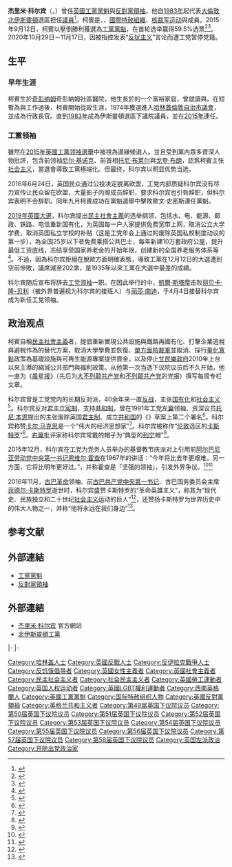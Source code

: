 {{NoteTA
|T=zh-cn:杰里米·科尔宾;zh-tw:傑瑞米·柯賓;zh-hk:郝爾彬;
|G1=Country
|G2=PoliticiansUK 
|G3=UK Places
|1=zh-cn:杰里米·科尔宾;zh-tw:傑瑞米·柯賓;zh-hk:郝爾彬;
|3=zh-cn:埃德·米利班德;zh-hk:文立彬;zh-tw:艾德·米勒班;
|4=zh-cn:迈克尔·奥哈洛伦;zh-hk:米高·奧賀路蘭;zh-tw:麥可·歐郝樂蘭;
|5=zh-tw:伯納;zh-cn:伯纳德;zh-hk:巴納特;
|6=zh-hans:领袖;zh-hant:黨魁;
|7=zh-hans:尼尔·金诺克;zh-hant:尼爾·金諾克;zh-sg:尼尔·基诺克
|8=zh-hk:夏雅雯; zh-tw:哈莉特·哈曼; zh-cn:哈里特·哈曼;
|9=zh-cn:卡梅伦;zh:卡梅倫;zh-hk:甘民樂;zh-tw:卡麥隆;
|10=zh-cn:戴维·卡梅伦;zh-hk:甘民樂;zh-tw:大衛·卡麥隆
}}
{{Infobox MP
|name             = 杰里米·科尔宾 <small>閣下<br/>The Rt Hon. Jeremy Corbyn {{post-nominals|country=GBR|MP}}
|image            = Official portrait of Jeremy Corbyn crop 2, 2020.jpg
|caption          = 
|office           = [[反對黨領袖_(英國)|反對黨領袖]]
|monarch          = [[伊莉莎白二世|伊莉莎白二世]]
|primeminister    = [[特蕾莎·梅|特蕾莎·梅]]
|term_start       = 2015年9月12日
|term_end         = 2020年4月4日
|predecessor      = [[夏雅雯|夏雅雯]]
|successor        = [[凱爾·斯塔摩|凱爾·斯塔摩]]
|office1          = [[英國工黨黨魁列表|工黨黨魁]]
|deputy1          = [[湯姆·沃特森|湯姆·沃特森]]
|general_secretary1 = [[伊安·麥克尼科|伊安·麥克尼科]]
|term_start1      = 2015年9月12日
|term_end1        = 2020年4月4日
|predecessor1     = [[夏雅雯|夏雅雯]]（代理）
|successor1       = [[凱爾·斯塔摩|凱爾·斯塔摩]]
|office3          = [[北伊斯靈頓_(英國國會選區)|北伊斯靈頓選區]]<br>[[國會議員|下議院議員]]
|term_start3      = 1983年6月9日
|term_end3        = 
|predecessor3     = {{le|迈克尔·奥哈洛伦 (英國政治人物)|Michael O'Halloran (British politician)|迈克尔·奥哈洛伦}}
|successor3       = 
|majority3        = 21,194（43.0%）
|birth_name       = 杰里米·伯納·科尔宾<br>Jeremy Bernard Corbyn
|birth_date       = {{birth date and age|1949|5|26|df=y}}
|birth_place      = {{ENG}}[[威爾特郡|威爾特郡]][[奇彭纳姆|奇彭纳姆]]
|nationality      = {{UK}}
|death_date       = 
|death_place      = 
|party            = [[工黨_(英國)|工黨]]
|spouse           = 簡·查普曼{{small|（1974－1979）}}<br>克勞迪婭·布拉基塔{{small|（1987–1999）}}<br>勞拉·阿爾瓦雷斯{{small|（2015－）}}
|children         = 3
|website          = [http://www.jeremycorbyn.org.uk 官方網站]
}}
{{Jeremy Corbyn sidebar}}
'''杰里米·科尔宾'''（{{lang-en|Jeremy Bernard Corbyn}}，{{bd|1949年|5月26日}}）曾任[[英国|英國]][[工党领袖_(英国)|工黨黨魁]]與[[反對黨領袖_(英國)|反對黨領袖]]。他自[[1983年英國大選|1983年]]起代表[[大倫敦|大倫敦]][[北伊斯靈頓_(英國國會選區)|北伊斯靈頓]]選區担任[[国会议员|議員]]<ref>{{Cite web|title = Jeremy Corbyn MP|url = http://www.parliament.uk/biographies/commons/jeremy-corbyn/185|website = UK Parliament|accessdate = 21 July 2015|archive-date = 2015-07-16|archive-url = https://web.archive.org/web/20150716154017/http://www.parliament.uk/biographies/commons/Jeremy-Corbyn/185|dead-url = no}}</ref>。柯賓是{{tsl|en|Socialist Campaign Group|社会主义运动团体}}、{{tsl|en|Palestine Solidarity Campaign|巴勒斯坦团结运动|}}、[[國際特赦組織|國際特赦組織]]、[[核裁军运动|核裁军运动]]與{{tsl|en|Stop the War Coalition|反战联盟}}成員。2015年9月12日，柯賓以壓倒勝利獲選為[[英國工黨黨魁列表|工黨黨魁]]，在首轮选举赢得59.5%选票<ref>{{cite news|title=Jeremy Corbyn wins Labour leadership contest|url=http://www.bbc.co.uk/news/uk-politics-34223157|accessdate=12 September 2015|publisher=BBC News|date=12 September 2015|archive-date=2015-09-12|archive-url=https://web.archive.org/web/20150912024752/http://www.bbc.co.uk/news/uk-politics-34223157|dead-url=no}}</ref><ref name="Mason">{{cite news|last1=Mason|first1=Rowena|title=Labour leadership: Jeremy Corbyn elected with huge mandate|url=http://www.theguardian.com/politics/2015/sep/12/jeremy-corbyn-wins-labour-party-leadership-election|accessdate=12 September 2015|publisher=The Guardian|date=12 September 2015|archive-date=2020-12-13|archive-url=https://web.archive.org/web/20201213221104/https://www.theguardian.com/politics/2015/sep/12/jeremy-corbyn-wins-labour-party-leadership-election|dead-url=no}}</ref>。2020年10月29日－11月17日，因被指控发表“[[反犹主义|反犹主义]]”言论而遭工党暂停党籍。

== 生平 ==
=== 早年生涯 ===
柯賓生於[[奇彭纳姆|奇彭纳姆]]奇彭納姆社區醫院，他生長於的一个富裕家庭，曾就讀{{tsl|en|Adams' Grammar School|亞當斯文法學校}}與{{tsl|en|University of North London|北倫敦大學}}。在短暫為{{tsl|en|National Union of Public Employees|全國公职人员联合会}}與{{tsl|en|National Union of Tailors and Garment Workers|全國裁縫與製衣工人联合会}}工作過後，柯賓開始從政生涯，1974年獲選進入[[哈林蓋區|哈林蓋倫敦自治市議會]]，並成為行政長官。直到[[1983年英國大選|1983年]]成為伊斯靈頓選區下議院議員，並在[[2015年英國大選|2015年]]連任。

=== 工黨领袖 === 
雖然在[[2015年工党_(英国)领袖选举|2015年英國工黨领袖選舉]]中被視為邊緣候選人。並且受到黨內眾多資深人物批評，包含前领袖[[尼尔·基诺克|尼尔·基诺克]]、前首相[[托尼·布莱尔|托尼·布莱尔]]與[[戈登·布朗|戈登·布朗]]，認爲柯賓主张[[社会主义|社会主义]]，當選會導致工黨極端化。但最终，科尔宾以明显优势当选。

2016年6月24日，英国民众通过公投决定脱离欧盟，工党内部质疑科尔宾没有尽力宣传让民众留在欧盟，大量影子内阁成员辞职，要求科尔宾也引咎辞职，但科尔宾表明不会辞职。同年九月柯賓成功在黨魁選舉中擊敗歐文‧史密斯連任黨魁。

[[2019年英國大選|2019年英國大選]]，科尔宾提出[[民主社會主義|民主社會主義]]的选举纲领，包括水、电、能源、邮政、铁路、电信重新国有化，为英国每一户人家提供免费宽带上网，取消公立大学学费，取消英国私立学校的补贴（这是工党年会上通过的废除英国私校制度动议的第一步），為全国25岁以下者免费乘搭公共巴士，每年新建10万套政府公屋，提升最低工资底线，冻结享受国家养老金的开始年限，创建新的全国养老服务体系等<ref>{{Cite web |url=https://www.bbc.com/zhongwen/simp/uk-50546023 |title=英国大选：约翰逊对决科尔宾 “两害相权取其轻”的无奈选择 |accessdate=2019-12-04 |archive-date=2020-02-17 |archive-url=https://web.archive.org/web/20200217050901/https://www.bbc.com/zhongwen/simp/uk-50546023 |dead-url=no }}</ref>。不過，因為科尔宾拒絕在脫歐方面明確表態，導致工黨在12月12日的大選遭到空前慘敗，議席減至202席，是1935年以來工黨在大選中最差的成績。

科尔宾随后宣布将辞去[[工党领袖_(英国)|工党领袖]]一职。在因此举行的{{link-en|2020年英国工党领袖选举|2020 Labour Party leadership election}}中，[[凱爾·斯塔摩|凱爾·斯塔摩]]击败[[丽贝卡·隆-贝利|丽贝卡·隆-贝利]]（被外界普遍视为科尔宾的接班人）与[[丽莎·南迪|丽莎·南迪]]，于4月4日接替科尔宾成为新任工党领袖。

== 政治观点 ==
柯賓自稱[[民主社會主義|民主社會主義]]者，提倡重新實現公共設施與鐵路再國有化、打擊企業逃稅與避稅作為{{tsl|en|Austerity|緊縮}}的替代方案，取消大學學費並恢復{{tsl|en|Tuition fees in the United Kingdom|英國學生助學金|學生助學金}}、[[核裁軍|單方面核裁軍]]並取消{{tsl|en|UK Trident programme|英國三叉戟計畫|三叉戟核武器計畫}}、採行[[量化寬鬆|量化寬鬆]]政策為基礎設施與可再生能源專案提供資金，以及停止[[甘民樂與紀理歷聯合內閣|甘民樂政府]]2010年上台以來主導的縮減公共部門與福利政策。从他第一次当选下议院议员后不久开始，他一直为《[[晨星报|晨星报]]》（先后为[[大不列颠共产党|大不列颠共产党]]和[[不列颠共产党|不列颠共产党]]的党报）撰写每周专栏文章。

科尔宾曾是工党党内的长期反对派，40余年来一直[[反战|反战]]，主张[[国有化|国有化]]和[[社会主义|社会主义]]<ref>{{Cite web |url=https://www.bbc.com/zhongwen/simp/uk-39898769 |title=英国政坛奇葩：工党领袖、花甲斗士科尔宾 |accessdate=2019-12-04 |archive-date=2018-05-08 |archive-url=https://web.archive.org/web/20180508044645/http://www.bbc.com/zhongwen/simp/uk-39898769 |dead-url=no }}</ref>。科尔宾反对[[君主立宪制|君主立宪制]]，支持[[共和制|共和制]]，曾在1991年工党[[左翼|左翼]]领袖、资深议员[[托尼·本恩|托尼·本恩]]提出的主张废除英国[[君主制|君主制]]、成立[[共和国|共和国]]的《{{le|英联邦法案|Commonwealth of Britain Bill}}》草案上第二个署名<ref>{{Cite web |url=http://sputniknews.cn/politics/201511021016854373/ |title=越来越多的英国人开始阅读马克思著作并接受社会主义思想 |accessdate=2019-12-04 |archive-date=2020-08-20 |archive-url=https://web.archive.org/web/20200820104957/http://sputniknews.cn/politics/201511021016854373/ |dead-url=no }}</ref>。科尔宾称赞[[卡尔·马克思|卡尔·马克思]]是一个“伟大的经济思想家”<ref>{{Cite web |url=https://www.bbc.com/zhongwen/simp/uk-39857577 |title=英国大选在即 马克思为何受推崇？ |accessdate=2019-12-04 |archive-date=2018-05-07 |archive-url=https://web.archive.org/web/20180507123851/http://www.bbc.com/zhongwen/simp/uk-39857577 |dead-url=no }}</ref>。科尔宾被称作“[[伦敦|伦敦]]选区的[[菲德尔·卡斯特罗|卡斯特罗]]”<ref>{{Cite web |url=http://international.caixin.com/2017-06-09/101100245.html |title=伦敦选区的“卡斯特罗”：工党领袖科尔宾的逆袭人生 |accessdate=2019-12-04 |archive-date=2020-08-20 |archive-url=https://web.archive.org/web/20200820110214/http://international.caixin.com/2017-06-09/101100245.html |dead-url=no }}</ref>。[[右翼|右翼]]批评家称科尔宾常戴的帽子为“典型的[[列宁|列宁]]帽”<ref>{{Cite web |url=http://www.globalview.cn/html/global/info_21211.html |title=俄媒：列宁主义重新开始在欧洲徘徊 |accessdate=2019-12-04 |archive-date=2020-08-20 |archive-url=https://web.archive.org/web/20200820105722/http://www.globalview.cn/html/global/info_21211.html |dead-url=no }}</ref>。

2015年12月，科尔宾在工党为党务人员举办的基督教节庆派对上引用前[[阿尔巴尼亚劳动党|阿尔巴尼亚劳动党]][[阿尔巴尼亚劳动党中央委员会第一书记|中央第一书记]][[恩维尔·霍查|恩维尔·霍查]]在1967年的讲话：“今年将比去年更艰难。另一方面，它将比明年更好过。”，并称霍查是「坚强的领袖」，引发外界争议。<ref>{{Cite web |url=http://www.newstatesman.com/politics/staggers/2015/12/jeremy-corbyn-quotes-enver-hoxha-labour-party-christmas-party |title=Jeremy Corbyn quotes Enver Hoxha at Labour party Christmas party |accessdate=2015-12-14 |archive-date=2020-12-10 |archive-url=https://web.archive.org/web/20201210163742/https://www.newstatesman.com/politics/staggers/2015/12/jeremy-corbyn-quotes-enver-hoxha-labour-party-christmas-party |dead-url=no }}</ref><ref name=hc>{{Cite web |url=http://epaper.gmw.cn/zhdsb/html/2016-08/24/nw.D110000zhdsb_20160824_1-04.htm |title=全世界第一部严肃的霍查传记在英美出版 |accessdate=2016-08-29 |archive-date=2020-08-20 |archive-url=https://web.archive.org/web/20200820102658/http://epaper.gmw.cn/zhdsb/html/2016-08/24/nw.D110000zhdsb_20160824_1-04.htm |dead-url=no }}</ref>

2016年11月，[[古巴革命|古巴革命]]领袖、前[[古巴共产党|古巴共产党]][[古巴共产党中央委员会第一书记|中央第一书记]]、古巴国务委员会主席[[菲德尔·卡斯特罗|菲德尔·卡斯特罗]]逝世时，科尔宾盛赞卡斯特罗的“革命英雄主义”，称其为“现代史、民族独立和二十世纪[[社会主义|社会主义]]运动的巨人”<ref>{{Cite web |url=https://www.bbc.com/zhongwen/simp/world/2016/11/161126_trump_obama_castro |title=特朗普：卡斯特罗是“残暴独裁者” |accessdate=2019-12-04 |archive-date=2017-01-05 |archive-url=https://web.archive.org/web/20170105130157/http://www.bbc.com/zhongwen/simp/world/2016/11/161126_trump_obama_castro |dead-url=no }}</ref>，还赞扬卡斯特罗为世界历史中的伟大人物之一，并称“他将永远在我们身边”<ref>{{Cite web |url=https://vovworld.vn/zh-CN/%E6%96%B0%E9%97%BB/%E4%B8%96%E7%95%8C%E5%90%84%E5%9B%BD%E7%9B%9B%E8%B5%9E%E8%8F%B2%E5%BE%B7%E5%B0%94%E5%8D%A1%E6%96%AF%E7%89%B9%E7%BD%97%E4%B8%BA%E6%9D%B0%E5%87%BA%E4%BA%BA%E7%89%A9-491270.vov |title=世界各国盛赞菲德尔·卡斯特罗为杰出人物 |access-date=2019-12-04 |archive-date=2022-03-10 |archive-url=https://web.archive.org/web/20220310060840/https://vovworld.vn/zh-CN/%E6%96%B0%E9%97%BB/%E4%B8%96%E7%95%8C%E5%90%84%E5%9B%BD%E7%9B%9B%E8%B5%9E%E8%8F%B2%E5%BE%B7%E5%B0%94%E5%8D%A1%E6%96%AF%E7%89%B9%E7%BD%97%E4%B8%BA%E6%9D%B0%E5%87%BA%E4%BA%BA%E7%89%A9-491270.vov |dead-url=no }}</ref>。

== 参考文献 ==
{{reflist}}

== 外部連結 ==
*[[工黨黨魁_(英國)|工黨黨魁]]
*[[反對黨領袖|反對黨領袖]]

== 外部連結 ==
{{Commonscat|Jeremy Corbyn|杰里米·科爾賓}}
* [http://www.jeremycorbyn.org.uk/ 杰里米·科尔宾] {{Wayback|url=http://www.jeremycorbyn.org.uk/ |date=20201213150243 }}官方網站
* [http://www.islingtonnorthlabour.org.uk/ 北伊斯靈頓工黨] {{Wayback|url=http://www.islingtonnorthlabour.org.uk/ |date=20201101125553 }}

{{s-start}}
{{s-par|uk}}
{{s-bef|before={{le|邁克爾·奧哈洛倫 (英國政治人物)|Michael O'Halloran (British politician)|邁克爾·奧哈洛倫}}}}
{{s-ttl|title=英國下議院[[北伊斯靈頓_(英國國會選區)|北伊斯靈頓選區]]|years=[[1983年英國大選|1983年]]－}}
{{s-inc}}
|-
{{s-off}}
{{s-bef|before=[[夏雅雯|夏雅雯]]}}
{{s-ttl|title=[[反對黨領袖_(英國)|反對黨領袖]]|years=2015年－2020年}}
{{s-aft|after=[[凱爾·斯塔摩|凱爾·斯塔摩]]}}
|-
{{s-ppo}}
{{s-bef|before=[[夏雅雯|夏雅雯]]<br>（代理）}}
{{s-ttl|title=[[英國工黨黨魁列表|工黨黨魁]]|years=2015年－2020年 }}
{{s-aft|after=[[凱爾·斯塔摩|凱爾·斯塔摩]]}}
{{s-end}}
{{Authority control}}

{{杰里米·科尔宾影子内阁}}
{{DEFAULTSORT:Corbyn, Jeremy}}

[[Category:哈林盖人士|Category:哈林盖人士]]
[[Category:英國反戰人士|Category:英國反戰人士]]
[[Category:反伊拉克戰爭人士|Category:反伊拉克戰爭人士]]
[[Category:反饥饿倡导者|Category:反饥饿倡导者]]
[[Category:英國女性主義者|Category:英國女性主義者]]
[[Category:英國社會主義者|Category:英國社會主義者]]
[[Category:民主社会主义者|Category:民主社会主义者]]
[[Category:社会民主主义者|Category:社会民主主义者]]
[[Category:英國勞工運動者|Category:英國勞工運動者]]
[[Category:英国人权运动者|Category:英国人权运动者]]
[[Category:英國LGBT權利運動者|Category:英國LGBT權利運動者]]
[[Category:西南英格蘭人|Category:西南英格蘭人]]
[[Category:英國工黨黨魁|Category:英國工黨黨魁]]
[[Category:国际特赦组织人物|Category:国际特赦组织人物]]
[[Category:英國反對黨領袖|Category:英國反對黨領袖]]
[[Category:英格兰共和主义者|Category:英格兰共和主义者]]
[[Category:第49届英国下议院议员|Category:第49届英国下议院议员]]
[[Category:第50届英国下议院议员|Category:第50届英国下议院议员]]
[[Category:第51届英国下议院议员|Category:第51届英国下议院议员]]
[[Category:第52届英国下议院议员|Category:第52届英国下议院议员]]
[[Category:第53届英国下议院议员|Category:第53届英国下议院议员]]
[[Category:第54届英国下议院议员|Category:第54届英国下议院议员]]
[[Category:第55届英国下议院议员|Category:第55届英国下议院议员]]
[[Category:第56届英国下议院议员|Category:第56届英国下议院议员]]
[[Category:第57届英国下议院议员|Category:第57届英国下议院议员]]
[[Category:第58届英国下议院议员|Category:第58届英国下议院议员]]
[[Category:英国左派政治|Category:英国左派政治]]
[[Category:开除出党政治家|Category:开除出党政治家]]